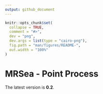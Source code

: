 ```yaml
---
output: github_document
---
```


<!-- README.md is generated from README.Rmd. Please edit that file -->

```r
knitr::opts_chunk$set(
  collapse = TRUE,
  comment = "#>",
  dev = "png",
  dev.args = list(type = "cairo-png"),
  fig.path = "man/figures/README-",
  out.width = "100%"
)
```

# MRSea - Point Process

The latest version is **0.2**.

<!-- The MRSea packages allows the fitting of **spatially adaptive regression splines using SALSA**. -->
<!-- It was developed to examine animal survey data for signs of changes in animal abundance and distribution following marine renewables development. However the methods are suitable for a wide range of applications. -->
<!-- The functions of this package can be used to analyse segmented line transect (alongside the `mrds` package) or digital aerial data. The package includes functions for fitting spatially adaptive one and 2D smoothers using SALSA and CReSS. Euclidean or Geodesic distances can be used to underpin the smoothed 2D surface and a choice of Gaussian or exponential radial basis functions are available.  Non-parametric bootstrapping is available to estimate uncertainty. Several model assessment tools are also available. Recent updates include the direct estimation of robust standard errors, given a panel structure. -->

<!-- ## Installation -->

<!-- You can install the latest bugfix release of MRSea from [GitHub](https://github.com/lindesaysh/MRSea) with: -->

<!-- ```{r gh-bugfix-installation, eval = FALSE} -->
<!-- # install.packages("devtools") -->
<!-- devtools::install_github("lindesaysh/MRSea", ref="stable") -->
<!-- ``` -->

<!-- You can install the development version of MRSea from [GitHub](https://github.com/lindesaysh/MRSea) with: -->

<!-- ```{r gh-installation, eval = FALSE} -->
<!-- devtools::install_github("lindesaysh/MRSea", ref="master") -->
<!-- ``` -->

<!-- The package may also be downloaded as a `.zip` or `.tar.gz` from the latest release -->

<!-- ## Documentation -->

<!-- There are two vignettes available with the package: -->

<!-- + Statistical Modelling of bird and cetacean distributions in offshore renewables development areas -->
<!--     - This vignette takes you through a line transect data example with both one and two dimensional smooth terms and a spatial interaction with construction phase. -->
<!-- + MRSea: 2D Interaction Example -->
<!--     - This vignette shows an alternative way to specify knots in the interaction term. -->
<!--     - It is particularly useful if the survey areas between levels differ. -->

<!-- These are available here:  -->

<!-- + PDF/html versions on [Github](https://github.com/lindesaysh/MRSea/tree/master/inst/docs) -->
<!-- + or `browseVignettes(package='MRSea')` if you installed from the `.tar.gz` in the latest release. -->
